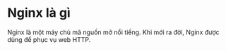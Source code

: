 # Nginx là gì

Nginx là một máy chủ mã nguồn mở nổi tiếng. Khi mới ra đời, Nginx được dùng để phục vụ web HTTP.
